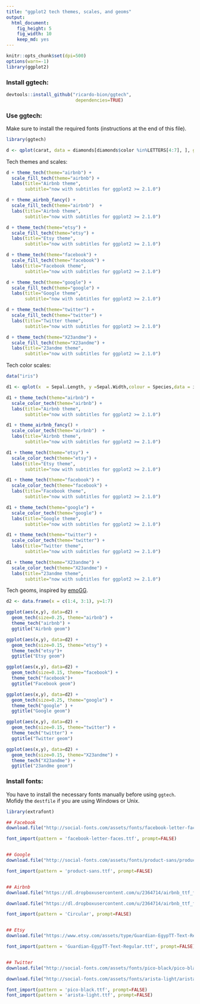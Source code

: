 ```yaml
---
title: "ggplot2 tech themes, scales, and geoms"
output:
  html_document:
    fig_height: 5
    fig_width: 10
    keep_md: yes
---
```



```r

knitr::opts_chunk$set(dpi=500)
options(warn=-1)
library(ggplot2)

```

### Install ggtech:

```r


devtools::install_github("ricardo-bion/ggtech", 
                          dependencies=TRUE)

```

### Use ggtech:

Make sure to install the required fonts (instructions at the end of this file).

```r

library(ggtech)

d <- qplot(carat, data = diamonds[diamonds$color %in%LETTERS[4:7], ], geom = "histogram", bins=30, fill = color)


```


Tech themes and scales:

```r

d + theme_tech(theme="airbnb") + 
  scale_fill_tech(theme="airbnb") + 
  labs(title="Airbnb theme", 
       subtitle="now with subtitles for ggplot2 >= 2.1.0")

```

```r

d + theme_airbnb_fancy() + 
  scale_fill_tech(theme="airbnb")  + 
  labs(title="Airbnb theme", 
       subtitle="now with subtitles for ggplot2 >= 2.1.0")

```



```r

d + theme_tech(theme="etsy") + 
  scale_fill_tech(theme="etsy") + 
  labs(title="Etsy theme", 
       subtitle="now with subtitles for ggplot2 >= 2.1.0")

```



```r

d + theme_tech(theme="facebook") +
  scale_fill_tech(theme="facebook") + 
  labs(title="Facebook theme", 
       subtitle="now with subtitles for ggplot2 >= 2.1.0")

```


```r

d + theme_tech(theme="google") + 
  scale_fill_tech(theme="google") + 
  labs(title="Google theme", 
       subtitle="now with subtitles for ggplot2 >= 2.1.0")

```


```r

d + theme_tech(theme="twitter") + 
  scale_fill_tech(theme="twitter") + 
  labs(title="Twitter theme", 
       subtitle="now with subtitles for ggplot2 >= 2.1.0")

```

```r

d + theme_tech(theme="X23andme") + 
  scale_fill_tech(theme="X23andme") + 
  labs(title="23andme theme", 
       subtitle="now with subtitles for ggplot2 >= 2.1.0")

```

Tech color scales:

```r

data("iris")

d1 <- qplot(x  = Sepal.Length, y =Sepal.Width,colour = Species,data = iris,geom = "point")

```

```r

d1 + theme_tech(theme="airbnb") + 
  scale_color_tech(theme="airbnb") + 
  labs(title="Airbnb theme", 
       subtitle="now with subtitles for ggplot2 >= 2.1.0")

```

```r

d1 + theme_airbnb_fancy() + 
  scale_color_tech(theme="airbnb")  + 
  labs(title="Airbnb theme", 
       subtitle="now with subtitles for ggplot2 >= 2.1.0")

```



```r

d1 + theme_tech(theme="etsy") + 
  scale_color_tech(theme="etsy") + 
  labs(title="Etsy theme", 
       subtitle="now with subtitles for ggplot2 >= 2.1.0")

```



```r

d1 + theme_tech(theme="facebook") +
  scale_color_tech(theme="facebook") + 
  labs(title="Facebook theme", 
       subtitle="now with subtitles for ggplot2 >= 2.1.0")

```


```r

d1 + theme_tech(theme="google") + 
  scale_color_tech(theme="google") + 
  labs(title="Google theme", 
       subtitle="now with subtitles for ggplot2 >= 2.1.0")

```


```r

d1 + theme_tech(theme="twitter") + 
  scale_color_tech(theme="twitter") + 
  labs(title="Twitter theme", 
       subtitle="now with subtitles for ggplot2 >= 2.1.0")

```

```r

d1 + theme_tech(theme="X23andme") + 
  scale_color_tech(theme="X23andme") + 
  labs(title="23andme theme", 
       subtitle="now with subtitles for ggplot2 >= 2.1.0")

```




Tech geoms, inspired by [emoGG](https://github.com/dill/emoGG).


```r
d2 <- data.frame(x = c(1:4, 3:1), y=1:7)
```


```r
ggplot(aes(x,y), data=d2) + 
  geom_tech(size=0.25, theme="airbnb") + 
  theme_tech("airbnb") +
  ggtitle("Airbnb geom")
```


```r
ggplot(aes(x,y), data=d2) + 
  geom_tech(size=0.15, theme="etsy") + 
  theme_tech("etsy")+
  ggtitle("Etsy geom")
```

```r
ggplot(aes(x,y), data=d2) + 
  geom_tech(size=0.15, theme="facebook") + 
  theme_tech("facebook")+
  ggtitle("Facebook geom")
```


```r
ggplot(aes(x,y), data=d2) + 
  geom_tech(size=0.25, theme="google") + 
  theme_tech("google" ) +
  ggtitle("Google geom")
```


```r
ggplot(aes(x,y), data=d2) + 
  geom_tech(size=0.15, theme="twitter") + 
  theme_tech("twitter") +
  ggtitle("Twitter geom")
```

```r
ggplot(aes(x,y), data=d2) + 
  geom_tech(size=0.15, theme="X23andme") + 
  theme_tech("X23andme") +
  ggtitle("23andme geom")
```

### Install fonts:

You have to install the necessary fonts manually before using `ggtech`. Mofidy the `destfile` if you are using Windows or Unix.


```r

library(extrafont)

## Facebook 
download.file("http://social-fonts.com/assets/fonts/facebook-letter-faces/facebook-letter-faces.ttf", "/Library/Fonts/facebook-letter-faces.ttf", method="curl")

font_import(pattern = 'facebook-letter-faces.ttf', prompt=FALSE)


## Google 
download.file("http://social-fonts.com/assets/fonts/product-sans/product-sans.ttf", "/Library/Fonts/product-sans.ttf", method="curl")

font_import(pattern = 'product-sans.ttf', prompt=FALSE)


## Airbnb 
download.file("https://dl.dropboxusercontent.com/u/2364714/airbnb_ttf_fonts/Circular%20Air-Medium%203.46.45%20PM.ttf", "/Library/Fonts/Circular Air-Medium 3.46.45 PM.ttf", method="curl")

download.file("https://dl.dropboxusercontent.com/u/2364714/airbnb_ttf_fonts/Circular%20Air-Bold%203.46.45%20PM.ttf", "/Library/Fonts/Circular Air-Bold 3.46.45 PM.ttf", method="curl")

font_import(pattern = 'Circular', prompt=FALSE)


## Etsy 
download.file("https://www.etsy.com/assets/type/Guardian-EgypTT-Text-Regular.ttf", "/Library/Fonts/Guardian-EgypTT-Text-Regular.ttf", method="curl")

font_import(pattern = 'Guardian-EgypTT-Text-Regular.ttf', prompt=FALSE)


## Twitter 
download.file("http://social-fonts.com/assets/fonts/pico-black/pico-black.ttf", "/Library/Fonts/pico-black.ttf", method="curl")

download.file("http://social-fonts.com/assets/fonts/arista-light/arista-light.ttf", "/Library/Fonts/arista-light.ttf", method="curl")

font_import(pattern = 'pico-black.ttf', prompt=FALSE)
font_import(pattern = 'arista-light.ttf', prompt=FALSE)
```
